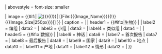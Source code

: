 {{Infobox
| title       = {{{Creature_Name<includeonly>|{{PAGENAME}}</includeonly>}}}<noinclude> ''或 <nowiki>{{{PAGENAME}}</nowiki>''</noinclude>
| above       = {{#if:{{{AKA|<noinclude>x</noinclude>}}}|AKA: {{{AKA}}} }}
| abovestyle  = font-size: smaller

| image   = {{#if:{{{Image_Name|}}}|
[[File:{{{Image_Name|}}}{{!}}{{{Image_Size|200px}}}]]|<!-- used if {{{Image_Name}}} specified -->
<noinclude><nowiki>[[File:{{{Image_Name}}}</nowiki>{{!}}<nowiki>{{{Image_Size|250px}}}]]</nowiki></noinclude><!-- displays sample usage only when not transcluded -->
}}
| caption = {{{Image_Caption<includeonly>|</includeonly>}}}
|
| header1 = {{#if:{{{Grouping|}}}{{{Sub_Grouping|}}}{{{Similar_creatures|}}}<noinclude>x</noinclude>|生物}}
|
| label2  = 编组 
| data2   = {{{Grouping<includeonly>|</includeonly>}}}
| label3  = 小组
| data3   = {{{Sub_Grouping<includeonly>|</includeonly>}}}
| label4  = 类似组
| data4   = {{{Similar_creatures<includeonly>|</includeonly>}}}
|
| header5 = {{#if:{{{Mythology|}}}{{{First_Reported|}}}{{{Last_Sighted|}}}{{{Country|}}}{{{Region|}}}{{{Habitat|}}}{{{Status|}}}<noinclude>x</noinclude>|数据}}
|
| label6  = 神话 
| data6   = {{{Mythology<includeonly>|</includeonly>}}}
| label7  = 首次报告
| data7   = {{{First_Reported<includeonly>|</includeonly>}}}
| label8  = 最后报告
| data8   = {{{Last_Reported<includeonly>|</includeonly>}}}
| label9  = 国家
| data9   = {{{Country<includeonly>|</includeonly>}}}
| label10 = 地点
| data10  = {{{Region<includeonly>|</includeonly>}}}
| label11 = 产地 
| data11  = {{{Habitat<includeonly>|</includeonly>}}}
| label12 = 情形
| data12  = {{{Status<includeonly>|</includeonly>}}}
|
}}<noinclude>{{documentation}}</noinclude>